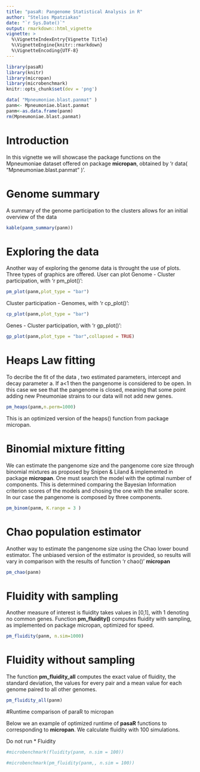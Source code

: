 ```yaml
---
title: "pasaR: Pangenome Statistical Analysis in R"
author: "Stelios Mpatziakas"
date: "`r Sys.Date()`"
output: rmarkdown::html_vignette
vignette: >
  %\VignetteIndexEntry{Vignette Title}
  %\VignetteEngine{knitr::rmarkdown}
  %\VignetteEncoding{UTF-8}
---
```



```r
library(pasaR) 
library(knitr)
library(micropan)
library(microbenchmark)
knitr::opts_chunk$set(dev = 'png')

```

```r
data( "Mpneumoniae.blast.panmat" )
panm<- Mpneumoniae.blast.panmat
panm<-as.data.frame(panm)
rm(Mpneumoniae.blast.panmat)

```

# Introduction

 In this vignette we will showcase the package functions on the Mpneumoniae dataset offered on package **micropan**, obtained by  'r data( "Mpneumoniae.blast.panmat" )'.

# Genome summary

A summary of the genome participation to the clusters allows for an initial overview of the data

```r

kable(panm_summary(panm))

```


# Exploring the data

Another way of exploring the genome data is throught the use of plots. Three types of graphics are offered. User can  plot  Genome - Cluster participation, with  'r pm_plot()':
```r

pm_plot(panm,plot_type = "bar")


```

Cluster participation - Genomes, with 'r cp_plot()':

```r

cp_plot(panm,plot_type = "bar")

```


Genes - Cluster participation, with 'r gp_plot()':

```r

gp_plot(panm,plot_type = "bar",collapsed = TRUE)

```



# Heaps Law fitting
To decribe the fit of the data , two estimated parameters, intercept and decay parameter a. If a<1 then the pangenome is considered to be open. In this case we see that the pangenome is closed, meaning that some point adding new Pneumoniae strains to our data will not add new genes.

```r
pm_heaps(panm,n.perm=1000)

```
This is an optimized version of the heaps() function from package micropan.

# Binomial mixture fitting

We can estimate the pangenome size and the pangenome core size through binomial mixtures as proposed by Snipen & Liland & implemented in package **micropan**. One must search the model with the optimal number of components. This is determined comparing the Bayesian Information criterion scores of the models and chosing the one with the smaller score. In our case the pangenome is composed by three components.  
```r

pm_binom(panm, K.range = 3 )
```

# Chao population estimator

Another way to estimate the pangenome size  using the Chao lower bound estimator. The unbiased version of the estimator is provided, so results will vary in comparison with the results of function 'r chao()' **micropan** 
```r
pm_chao(panm)

```

# Fluidity with sampling


Another measure of interest is fluidity takes values in [0,1], with 1 denoting no common genes. Function **pm_fluidity()** computes fluidity with sampling, as implemented on package micropan, optimized for speed.

```r

pm_fluidity(panm, n.sim=1000)

```

# Fluidity without sampling

The function **pm_fluidity_all** computes the exact value of fluidity, the standard deviation, the values for every pair and a mean value for each genome paired to all other genomes.

```r
pm_fluidity_all(panm)
```


#Runtime comparison of paraR to micropan

Below we an example of optimized runtime of **pasaR** functions to corresponding to **micropan**. We calculate fluidity with 100 simulations.

Do not run
* Fluidity
```r
#microbenchmark(fluidity(panm, n.sim = 100))

#microbenchmark(pm_fluidity(panm,, n.sim = 100))
```
